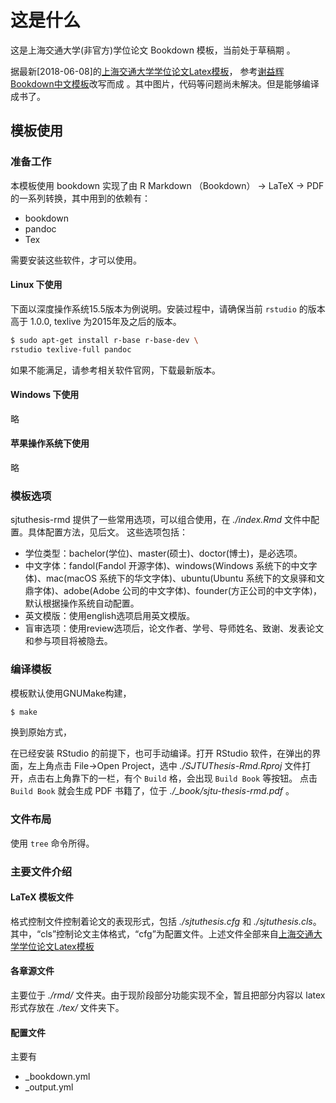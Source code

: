 \mainmatter
\pagestyle{main}

# 这是什么 {#chap:intro}

这是上海交通大学(非官方)学位论文 Bookdown 模板，当前处于草稿期 。

据最新[2018-06-08]的[上海交通大学学位论文Latex模板](https://github.com/sjtug/SJTUThesis)， 参考[谢益辉Bookdown中文模板](https://github.com/yihui/bookdown-chinese)改写而成 \cite{xie2015}。其中图片，代码等问题尚未解决。但是能够编译成书了\cite{IEEE-1363}。

## 模板使用

### 准备工作

本模板使用 bookdown 实现了由 R Markdown （Bookdown） -> LaTeX -> PDF 的一系列转换，其中用到的依赖有：

- bookdown
- pandoc
- Tex

需要安装这些软件，才可以使用。

#### Linux 下使用

下面以深度操作系统15.5版本为例说明。安装过程中，请确保当前 `rstudio` 的版本高于 1.0.0, texlive 为2015年及之后的版本。

```bash
$ sudo apt-get install r-base r-base-dev \
rstudio texlive-full pandoc
```

如果不能满足，请参考相关软件官网，下载最新版本。

#### Windows 下使用

略

#### 苹果操作系统下使用

略

### 模板选项

sjtuthesis-rmd 提供了一些常用选项，可以组合使用，在 *./index.Rmd* 文件中配置。具体配置方法，见后文。
这些选项包括：

- 学位类型：bachelor(学位)、master(硕士)、doctor(博士)，是必选项。
- 中文字体：fandol(Fandol 开源字体)、windows(Windows 系统下的中文字体)、mac(macOS 系统下的华文字体)、ubuntu(Ubuntu 系统下的文泉驿和文鼎字体)、adobe(Adobe 公司的中文字体)、founder(方正公司的中文字体)，默认根据操作系统自动配置。
- 英文模版：使用english选项启用英文模版。
- 盲审选项：使用review选项后，论文作者、学号、导师姓名、致谢、发表论文和参与项目将被隐去。

### 编译模板

模板默认使用GNUMake构建，

```bash
$ make
```

换到原始方式，

\begin{lstlisting}[basicstyle=\small\ttfamily, caption={编译模板}, numbers=none]
make
\end{lstlisting}

在已经安装 RStudio 的前提下，也可手动编译。打开 RStudio 软件，在弹出的界面，左上角点击 File->Open Project，选中 *./SJTUThesis-Rmd.Rproj* 文件打开，点击右上角靠下的一栏，有个 `Build` 格，会出现 `Build Book` 等按钮。
点击 `Build Book` 就会生成 PDF 书籍了，位于 *./\_book/sjtu-thesis-rmd.pdf* 。

### 文件布局

使用 `tree` 命令所得。
\begin{lstlisting}[basicstyle=\small\ttfamily,caption={模板文件布局},label=layout,numbers=none]
├── bib
│   └── thesis.bib
├── _book
│   ├── sjtu-thesis-rmd.pdf
│   └── sjtu-thesis-rmd.tex
├── _bookdown_files
├── _bookdown.yml
├── figure
│   ├── example
│   │   ├── flow_chart.tex
│   │   ├── sjtulogo.eps
│   │   ├── sjtulogo.jpg
│   │   └── sjtulogo.png
│   ├── sjtubadge.pdf
│   ├── sjtubanner.pdf
│   └── sjtulogo.pdf
├── handed_pdf
│   ├── authorization.pdf
│   └── original.pdf
├── index.Rmd
├── tex
│   ├── ack.tex
│   ├── content.tex
│   ├── end_english_abstract.tex
│   ├── patents.tex
│   ├── projectsreview.tex
│   ├── projects.tex
│   ├── pubreview.tex
│   ├── pub.tex
│   └── template.tex
├── Makefile
├── _output.yml
├── README.md
├── _render.R
├── rmd
│   ├── 000-abstract.Rmd
│   ├── 001-symbol.Rmd
│   ├── 003-author.Rmd
│   ├── 101-intro.Rmd
│   ├── 102-chapters.Rmd
│   ├── 103-latex.Rmd
│   ├── 104-rmarkdown.Rmd
│   ├── 105-example.Rmd
│   ├── 601-appendix-bookdown.Rmd
│   ├── 602-appendix-tale.Rmd
│   ├── 603-appendix-history.Rmd
│   └── 604-appendix-r-diagram.Rmd
├── sjtuthesis.cfg
├── sjtuthesis.cls
└── SJTUThesis-Rmd.Rproj

\end{lstlisting}

### 主要文件介绍

#### LaTeX 模板文件

格式控制文件控制着论文的表现形式，包括 *./sjtuthesis.cfg* 和 *./sjtuthesis.cls*。
其中，“cls”控制论文主体格式，“cfg”为配置文件。上述文件全部来自[上海交通大学学位论文Latex模板](https://github.com/sjtug/SJTUThesis)

#### 各章源文件

主要位于 *./rmd/* 文件夹。由于现阶段部分功能实现不全，暂且把部分内容以 latex 形式存放在 *./tex/* 文件夹下。

#### 配置文件

主要有

- _bookdown.yml
- _output.yml